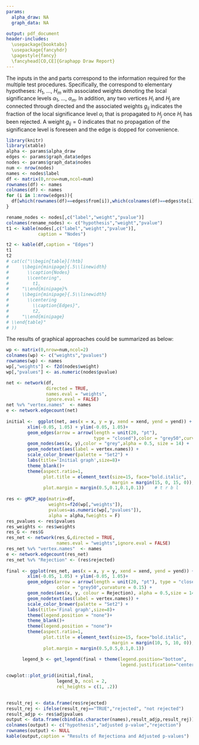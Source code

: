 ```yaml
---
params:
  alpha_draw: NA
  graph_data: NA

output: pdf_document
header-includes:
  \usepackage{booktabs}
  \usepackage{fancyhdr}
  \pagestyle{fancy}
  \fancyhead[CO,CE]{Graphapp Draw Report}
---
```

The inputs in the \textit{Graph} and \textit{Details} parts correspond to the information required for the multiple test procedures. Specifically, the \textit{nodes} correspond to elementary hypotheses: $H_1$, ..., $H_m$ with associated weights denoting the local significance levels $\alpha_1$, ..., $\alpha_m$. In addition, any two vertices $H_i$ and $H_j$ are connected through directed \textit{edges} and the associated weights $g_{ij}$ indicates the fraction of the local significance level $\alpha_i$ that is propagated to $H_j$ once $H_i$ has been rejected. A weight $g_{ij}=0$ indicates that no propagation of the significance level is foreseen and the edge is dopped for convenience.

```r
library(knitr)
library(xtable)
alpha <- params$alpha_draw
edges <- params$graph_data$edges
nodes <- params$graph_data$nodes
num <- nrow(nodes)
names <- nodes$label
df <- matrix(0,nrow=num,ncol=num)
rownames(df) <- names
colnames(df) <- names
for (i in 1:nrow(edges)){
  df[which(rownames(df)==edges$from[i]),which(colnames(df)==edges$to[i])] <- as.numeric(edges$label[i])
}
```

```r
rename_nodes <- nodes[,c("label","weight","pvalue")]
colnames(rename_nodes) <- c("hypothesis","weight","pvalue")
t1 <- kable(nodes[,c("label","weight","pvalue")],
            caption = "Nodes")

t2 <- kable(df,caption = "Edges")
t1
t2
# cat(c("\\begin{table}[!htb]
#     \\begin{minipage}{.5\\linewidth}
#       \\caption{Nodes}
#       \\centering",
#         t1,
#     "\\end{minipage}%
#     \\begin{minipage}{.5\\linewidth}
#       \\centering
#         \\caption{Edges}",
#         t2,
#     "\\end{minipage} 
# \\end{table}"
# ))  
```

The results of graphical approaches could be summarized as below:

```r
wp <- matrix(0,nrow=num,ncol=2)
colnames(wp) <- c("weights","pvalues")
rownames(wp) <- names
wp[,"weights"] <- f2d(nodes$weight)
wp[,"pvalues"] <- as.numeric(nodes$pvalue)

net <- network(df,
               directed = TRUE,
               names.eval = "weights",
               ignore.eval = FALSE)
net %v% "vertex.names"  <- names
e <- network.edgecount(net)
      
initial <-  ggplot(net, aes(x = x, y = y, xend = xend, yend = yend)) +
        xlim(-0.05, 1.05) + ylim(-0.05, 1.05)+
        geom_edges(arrow = arrow(length = unit(20, "pt"), 
                                 type = "closed"),color = "grey50",curvature = 0.15) +
        geom_nodes(aes(x, y),color = "grey",alpha = 0.5, size = 14) +
        geom_nodetext(aes(label = vertex.names)) +
        scale_color_brewer(palette = "Set2") +
        labs(title='Initial graph',size=8)+
        theme_blank()+
        theme(aspect.ratio=1,
              plot.title = element_text(size=15, face="bold.italic",
                                        margin = margin(15, 0, 15, 0)),
              plot.margin = margin(0.5,0.1,0.1,0.1))    # t r b l
      
res <- gMCP_app(matrix=df,
                weights=f2d(wp[,"weights"]),
                pvalues=as.numeric(wp[,"pvalues"]),
                alpha = alpha,fweights = F)
res_pvalues <- res$pvalues
res_weights <- res$weights
res_G <- res$G
res_net <- network(res_G,directed = TRUE,
                   names.eval = "weights",ignore.eval = FALSE)
res_net %v% "vertex.names"  <- names
e <- network.edgecount(res_net)
res_net %v% "Rejection" <- (res$rejected)
      
final <- ggplot(res_net, aes(x = x, y = y, xend = xend, yend = yend)) +
        xlim(-0.05, 1.05) + ylim(-0.05, 1.05)+
        geom_edges(arrow = arrow(length = unit(20, "pt"), type = "closed"),
                   color = "grey50",curvature = 0.15) +
        geom_nodes(aes(x, y, colour = Rejection), alpha = 0.5,size = 14) +
        geom_nodetext(aes(label = vertex.names)) +
        scale_color_brewer(palette = "Set2") +
        labs(title='Final graph',size=8)+
        theme(legend.position = "none")+
        theme_blank()+
        theme(legend.position = "none")+
        theme(aspect.ratio=1,
              plot.title = element_text(size=15, face="bold.italic",
                                        margin = margin(10, 5, 10, 0)),
              plot.margin = margin(0.5,0.5,0.1,0.1))

      legend_b <- get_legend(final + theme(legend.position="bottom",
                                           legend.justification="center"))
      
cowplot::plot_grid(initial,final,
                   legend_b, ncol = 2, 
                   rel_heights = c(1, .2))
      
```

```r
result_rej <- data.frame(res$rejected)
result_rej <- ifelse(result_rej=="TRUE","rejected", "not rejected")
result_adjp <- res$adjpvalues
output <- data.frame(cbind(as.character(names),result_adjp,result_rej))
colnames(output) <- c("hypothesis","adjusted p-value","rejection")
rownames(output) <- NULL
kable(output,caption = "Results of Rejectiona and Adjusted p-values")
```

